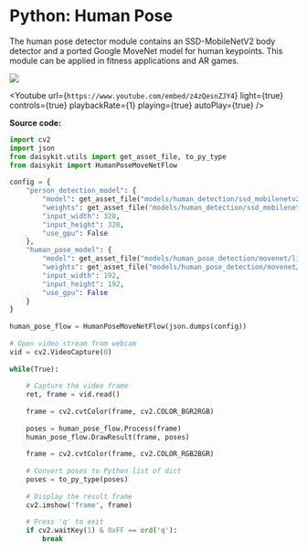 
# Python: Human Pose

The human pose detector module contains an SSD-MobileNetV2 body detector
and a ported Google MoveNet model for human keypoints. This module can
be applied in fitness applications and AR games.

![](/images/python/humanpose.png)

<Youtube
    url={`https://www.youtube.com/embed/z4zQesnZJY4`}
    light={true}
    controls={true}
    playbackRate={1}
    playing={true}
    autoPlay={true}
/>

**Source code:**

```py
import cv2
import json
from daisykit.utils import get_asset_file, to_py_type
from daisykit import HumanPoseMoveNetFlow
 
config = {
    "person_detection_model": {
        "model": get_asset_file("models/human_detection/ssd_mobilenetv2.param"),
        "weights": get_asset_file("models/human_detection/ssd_mobilenetv2.bin"),
        "input_width": 320,
        "input_height": 320,
        "use_gpu": False
    },
    "human_pose_model": {
        "model": get_asset_file("models/human_pose_detection/movenet/lightning.param"),
        "weights": get_asset_file("models/human_pose_detection/movenet/lightning.bin"),
        "input_width": 192,
        "input_height": 192,
        "use_gpu": False
    }
}
 
human_pose_flow = HumanPoseMoveNetFlow(json.dumps(config))
 
# Open video stream from webcam
vid = cv2.VideoCapture(0)
 
while(True):
 
    # Capture the video frame
    ret, frame = vid.read()
 
    frame = cv2.cvtColor(frame, cv2.COLOR_BGR2RGB)
 
    poses = human_pose_flow.Process(frame)
    human_pose_flow.DrawResult(frame, poses)
 
    frame = cv2.cvtColor(frame, cv2.COLOR_RGB2BGR)
 
    # Convert poses to Python list of dict
    poses = to_py_type(poses)
 
    # Display the result frame
    cv2.imshow('frame', frame)
 
    # Press 'q' to exit
    if cv2.waitKey(1) & 0xFF == ord('q'):
        break
```
